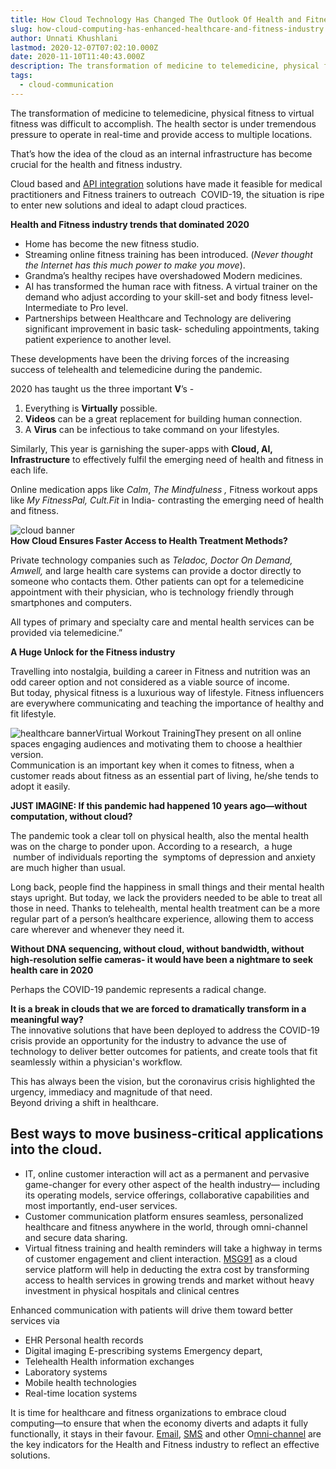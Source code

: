 ```yaml
---
title: How Cloud Technology Has Changed The Outlook Of Health and Fitness Industry
slug: how-cloud-computing-has-enhanced-healthcare-and-fitness-industry
author: Unnati Khushlani
lastmod: 2020-12-07T07:02:10.000Z
date: 2020-11-10T11:40:43.000Z
description: The transformation of medicine to telemedicine, physical fitness to virtual fitness was difficult to accomplish. The health sector is under tremendous pressure to operate in real-time and provide access to multiple locations. 
tags:
  - cloud-communication
---
```


  
The transformation of medicine to telemedicine, physical fitness to virtual fitness was difficult to accomplish. The health sector is under tremendous pressure to operate in real-time and provide access to multiple locations.  
  
That’s how the idea of the cloud as an internal infrastructure has become crucial for the health and fitness industry.

Cloud based and [API integration](https://msg91.com/) solutions have made it feasible for medical practitioners and Fitness trainers to outreach  COVID-19, the situation is ripe to enter new solutions and ideal to adapt cloud practices.  
  
**Health and Fitness industry trends that dominated 2020**

* Home has become the new fitness studio.
* Streaming online fitness training has been introduced. (*Never thought the Internet has this much power to make you move*).
* Grandma’s healthy recipes have overshadowed Modern medicines.
* AI has transformed the human race with fitness. A virtual trainer on the demand who adjust according to your skill-set and body fitness level- Intermediate to Pro level.
* Partnerships between Healthcare and Technology are delivering significant improvement in basic task- scheduling appointments, taking patient experience to another level.

  
These developments have been the driving forces of the increasing success of telehealth and telemedicine during the pandemic.

2020 has taught us the three important **V**’s -  
1. Everything is **Virtually** possible.   
2. **Videos** can be a great replacement for building human connection.  
3. A **Virus** can be infectious to take command on your lifestyles. 

Similarly, This year is garnishing the super-apps with **Cloud, AI, Infrastructure** to effectively fulfil the emerging need of health and fitness in each life.

Online medication apps like *Calm*, *The Mindfulness ,* Fitness workout apps like *My FitnessPal, Cult.Fit* in India- contrasting the emerging need of health and fitness.  


![cloud banner](https://images-msg91.s3.ap-south-1.amazonaws.com/2020/11/Blog-Post---2.png)  
**How Cloud Ensures Faster Access to Health Treatment Methods?**

Private technology companies such as *Teladoc, Doctor On Demand, Amwell,* and large health care systems can provide a doctor directly to someone who contacts them. Other patients can opt for a telemedicine appointment with their physician, who is technology friendly through smartphones and computers.

All types of primary and specialty care and mental health services can be provided via telemedicine.”  
  
**A Huge Unlock for the Fitness industry**

Travelling into nostalgia, building a career in Fitness and nutrition was an odd career option and not considered as a viable source of income.   
But today, physical fitness is a luxurious way of lifestyle. Fitness influencers are everywhere communicating and teaching the importance of healthy and fit lifestyle.

![healthcare banner](https://images-msg91.s3.ap-south-1.amazonaws.com/2020/11/3808480.jpg)Virtual Workout TrainingThey present on all online spaces engaging audiences and motivating them to choose a healthier version.   
Communication is an important key when it comes to fitness, when a customer reads about fitness as an essential part of living, he/she tends to adopt it easily.  
  
**JUST IMAGINE: If this pandemic had happened 10 years ago—without computation, without cloud?**

The pandemic took a clear toll on physical health, also the mental health was on the charge to ponder upon. According to a research,  a huge  number of individuals reporting the  symptoms of depression and anxiety are much higher than usual.   
  
Long back, people find the happiness in small things and their mental health stays upright. But today, we lack the providers needed to be able to treat all those in need. Thanks to telehealth, mental health treatment can be a more regular part of a person’s healthcare experience, allowing them to access care wherever and whenever they need it.

**Without DNA sequencing, without cloud, without bandwidth, without high-resolution selfie cameras- it would have been a nightmare to seek health care in 2020**

Perhaps the COVID-19 pandemic represents a radical change.

**It is a break in clouds that we are forced to dramatically transform in a meaningful way?**  
The innovative solutions that have been deployed to address the COVID-19 crisis provide an opportunity for the industry to advance the use of technology to deliver better outcomes for patients, and create tools that fit seamlessly within a physician's workflow. 

This has always been the vision, but the coronavirus crisis highlighted the urgency, immediacy and magnitude of that need.  
Beyond driving a shift in healthcare.  


Best ways to move business-critical applications into the cloud.
----------------------------------------------------------------

* IT, online customer interaction will act as a permanent and pervasive game-changer for every other aspect of the health industry— including its operating models, service offerings, collaborative capabilities and most importantly, end-user services.
* Customer communication platform ensures seamless, personalized healthcare and fitness anywhere in the world, through omni-channel and secure data sharing.
* Virtual fitness training and health reminders will take a highway in terms of customer engagement and client interaction. [MSG91](https://msg91.com/) as a cloud service platform will help in deducting the extra cost by transforming access to health services in growing trends and market without heavy investment in physical hospitals and clinical centres

Enhanced communication with patients will drive them toward better services via

* EHR Personal health records
* Digital imaging E-prescribing systems Emergency depart,
* Telehealth Health information exchanges
* Laboratory systems
* Mobile health technologies
* Real-time location systems

It is time for healthcare and fitness organizations to embrace cloud computing—to ensure that when the economy diverts and adapts it fully functionally, it stays in their favour. [Email,](https://msg91.com/transactional-email/) [SMS](https://msg91.com/sms/) and other O[mni-channel](https://msg91.com/rich-communication-services/) are the key indicators for the Health and Fitness industry to reflect an effective solutions.


